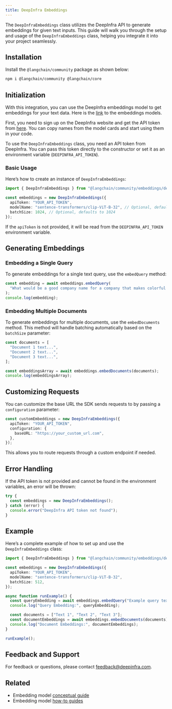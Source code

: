 ```yaml
---
title: DeepInfra Embeddings
---
```


The `DeepInfraEmbeddings` class utilizes the DeepInfra API to generate embeddings for given text inputs. This guide will walk you through the setup and usage of the `DeepInfraEmbeddings` class, helping you integrate it into your project seamlessly.

## Installation

Install the `@langchain/community` package as shown below:


<IntegrationInstallTooltip/>

```bash npm
npm i @langchain/community @langchain/core
```
## Initialization

With this integration, you can use the DeepInfra embeddings model to get embeddings for your text data. Here is the [link](https://deepinfra.com/models/embeddings) to the embeddings models.

First, you need to sign up on the DeepInfra website and get the API token from [here](https://deepinfra.com/dash/api_keys). You can copy names from the model cards and start using them in your code.

To use the `DeepInfraEmbeddings` class, you need an API token from DeepInfra. You can pass this token directly to the constructor or set it as an environment variable (`DEEPINFRA_API_TOKEN`).

### Basic Usage

Here’s how to create an instance of `DeepInfraEmbeddings`:

```typescript
import { DeepInfraEmbeddings } from "@langchain/community/embeddings/deepinfra";

const embeddings = new DeepInfraEmbeddings({
  apiToken: "YOUR_API_TOKEN",
  modelName: "sentence-transformers/clip-ViT-B-32", // Optional, defaults to "sentence-transformers/clip-ViT-B-32"
  batchSize: 1024, // Optional, defaults to 1024
});
```
If the `apiToken` is not provided, it will be read from the `DEEPINFRA_API_TOKEN` environment variable.

## Generating Embeddings

### Embedding a Single Query

To generate embeddings for a single text query, use the `embedQuery` method:

```typescript
const embedding = await embeddings.embedQuery(
  "What would be a good company name for a company that makes colorful socks?"
);
console.log(embedding);
```
### Embedding Multiple Documents

To generate embeddings for multiple documents, use the `embedDocuments` method. This method will handle batching automatically based on the `batchSize` parameter:

```typescript
const documents = [
  "Document 1 text...",
  "Document 2 text...",
  "Document 3 text...",
];

const embeddingsArray = await embeddings.embedDocuments(documents);
console.log(embeddingsArray);
```
## Customizing Requests

You can customize the base URL the SDK sends requests to by passing a `configuration` parameter:

```typescript
const customEmbeddings = new DeepInfraEmbeddings({
  apiToken: "YOUR_API_TOKEN",
  configuration: {
    baseURL: "https://your_custom_url.com",
  },
});
```
This allows you to route requests through a custom endpoint if needed.

## Error Handling

If the API token is not provided and cannot be found in the environment variables, an error will be thrown:

```typescript
try {
  const embeddings = new DeepInfraEmbeddings();
} catch (error) {
  console.error("DeepInfra API token not found");
}
```
## Example

Here’s a complete example of how to set up and use the `DeepInfraEmbeddings` class:

```typescript
import { DeepInfraEmbeddings } from "@langchain/community/embeddings/deepinfra";

const embeddings = new DeepInfraEmbeddings({
  apiToken: "YOUR_API_TOKEN",
  modelName: "sentence-transformers/clip-ViT-B-32",
  batchSize: 512,
});

async function runExample() {
  const queryEmbedding = await embeddings.embedQuery("Example query text.");
  console.log("Query Embedding:", queryEmbedding);

  const documents = ["Text 1", "Text 2", "Text 3"];
  const documentEmbeddings = await embeddings.embedDocuments(documents);
  console.log("Document Embeddings:", documentEmbeddings);
}

runExample();
```

## Feedback and Support

For feedback or questions, please contact [feedback@deepinfra.com](mailto:feedback@deepinfra.com).

## Related

- Embedding model [conceptual guide](/oss/javascript/integrations/text_embedding)
- Embedding model [how-to guides](/oss/javascript/integrations/text_embedding)
